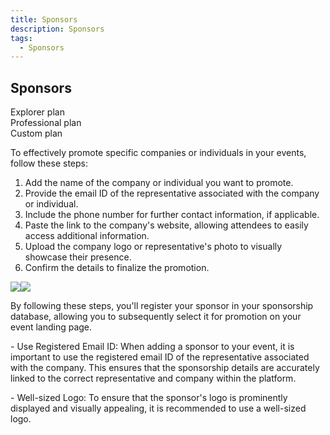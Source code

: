```yaml
---
title: Sponsors
description: Sponsors
tags:
  - Sponsors
---
```


## Sponsors

<div class="flex-row">
  <div class="plan">Explorer plan</div>
  <div class="plan">Professional plan</div>
  <div class="plan">Custom plan</div>
</div>

To effectively promote specific companies or individuals in your events, follow these steps:

1. Add the name of the company or individual you want to promote.
2. Provide the email ID of the representative associated with the company or individual.
3. Include the phone number for further contact information, if applicable.
4. Paste the link to the company's website, allowing attendees to easily access additional information.
5. Upload the company logo or representative's photo to visually showcase their presence.
6. Confirm the details to finalize the promotion.

![](</img/Marva images/documentationf.jpg>)![](/img/documentationh.jpg)

By following these steps, you'll register your sponsor in your sponsorship database, allowing you to subsequently select it for promotion on your event landing page.

\- Use Registered Email ID: When adding a sponsor to your event, it is important to use the registered email ID of the representative associated with the company. This ensures that the sponsorship details are accurately linked to
the correct representative and company within the platform.

\- Well-sized Logo: To ensure that the sponsor's logo is prominently displayed and visually appealing, it is
recommended to use a well-sized logo. 

